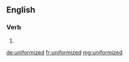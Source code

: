 ==English==

===Verb===
{{head|en|verb form}}

# {{en-past of|uniformize}}

[[de:uniformized]]
[[fr:uniformized]]
[[mg:uniformized]]